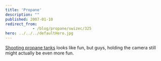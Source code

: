 ```yaml
---
title: 'Propane'
description: ""
published: 2007-01-10
redirect_from: 
            - /blog/propane/swizec/325
hero: ../../../defaultHero.jpg
---
```

[Shooting propane tanks](http://www.liveleak.com/view?i=08b0f84d82&c=1) looks like fun, but guys, holding the camera still might actually be even more fun.